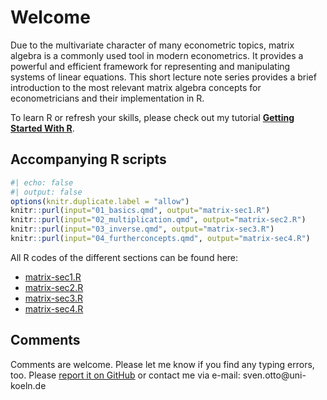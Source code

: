 # Welcome {-}

Due to the multivariate character of many econometric topics, matrix algebra is a commonly used tool in modern econometrics.
It provides a powerful and efficient framework for representing and manipulating systems of linear equations.
This short lecture note series provides a brief introduction to the most relevant matrix algebra concepts for econometricians and their implementation in R.

To learn R or refresh your skills, please check out my tutorial [**Getting Started With R**](https://rintro.svenotto.com).

## Accompanying R scripts

```r
#| echo: false
#| output: false
options(knitr.duplicate.label = "allow")
knitr::purl(input="01_basics.qmd", output="matrix-sec1.R")
knitr::purl(input="02_multiplication.qmd", output="matrix-sec2.R")
knitr::purl(input="03_inverse.qmd", output="matrix-sec3.R")
knitr::purl(input="04_furtherconcepts.qmd", output="matrix-sec4.R")
```

All R codes of the different sections can be found here:

- [matrix-sec1.R](https://matrix.svenotto.com/matrix-sec1.R)
- [matrix-sec2.R](https://matrix.svenotto.com/matrix-sec2.R)
- [matrix-sec3.R](https://matrix.svenotto.com/matrix-sec3.R)
- [matrix-sec4.R](https://matrix.svenotto.com/matrix-sec4.R)


## Comments

Comments are welcome. Please let me know if you find any typing errors, too.
Please [report it on GitHub](https://github.com/ottosven/matrix/issues/new) or contact me via e-mail: sven.otto@uni-koeln.de